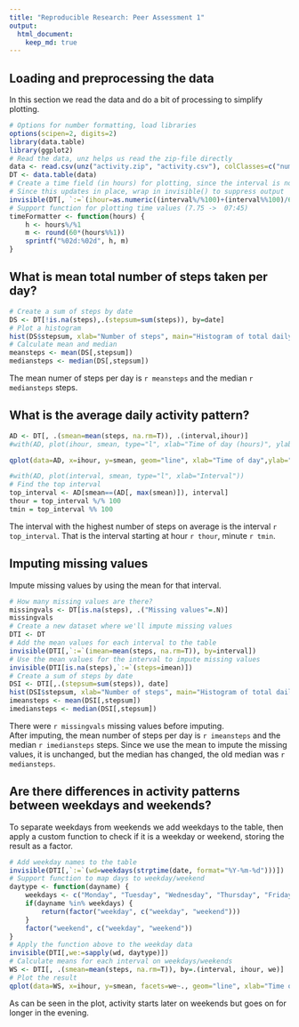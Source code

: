 ```yaml
---
title: "Reproducible Research: Peer Assessment 1"
output: 
  html_document:
    keep_md: true
---
```



## Loading and preprocessing the data

In this section we read the data and do a bit of processing to simplify plotting.

```r
# Options for number formatting, load libraries
options(scipen=2, digits=2)
library(data.table)
library(ggplot2)
# Read the data, unz helps us read the zip-file directly
data <- read.csv(unz("activity.zip", "activity.csv"), colClasses=c("numeric", "Date", "integer"))
DT <- data.table(data)
# Create a time field (in hours) for plotting, since the interval is not suitable for this
# Since this updates in place, wrap in invisible() to suppress output
invisible(DT[, `:=`(ihour=as.numeric((interval%/%100)+(interval%%100)/60.0))])
# Support function for plotting time values (7.75 ->  07:45)
timeFormatter <- function(hours) {
    h <- hours%/%1
    m <- round(60*(hours%%1))
    sprintf("%02d:%02d", h, m)
}
```

## What is mean total number of steps taken per day?
```r
# Create a sum of steps by date
DS <- DT[!is.na(steps),.(stepsum=sum(steps)), by=date]
# Plot a histogram
hist(DS$stepsum, xlab="Number of steps", main="Histogram of total daily steps")
# Calculate mean and median
meansteps <- mean(DS[,stepsum])
mediansteps <- median(DS[,stepsum])
```

The mean numer of steps per day is `r meansteps` and the median `r mediansteps` steps.


## What is the average daily activity pattern?
```r
AD <- DT[, .(smean=mean(steps, na.rm=T)), .(interval,ihour)]
#with(AD, plot(ihour, smean, type="l", xlab="Time of day (hours)", ylab="Steps", main="Average daily activity pattern"))

qplot(data=AD, x=ihour, y=smean, geom="line", xlab="Time of day",ylab="Mean number of steps") + scale_x_continuous(breaks=c(0,6,12,18,24), label=timeFormatter) + ggtitle("Average daily activity pattern")

#with(AD, plot(interval, smean, type="l", xlab="Interval"))
# Find the top interval
top_interval <- AD[smean==(AD[, max(smean)]), interval]
thour = top_interval %/% 100
tmin = top_interval %% 100
```

The interval with the highest number of steps on average is the interval `r top_interval`. That is the interval starting at hour `r thour`, minute `r tmin`.


## Imputing missing values

Impute missing values by using the mean for that interval.

```r
# How many missing values are there?
missingvals <- DT[is.na(steps), .("Missing values"=.N)]
missingvals
# Create a new dataset where we'll impute missing values
DTI <- DT
# Add the mean values for each interval to the table
invisible(DTI[,`:=`(imean=mean(steps, na.rm=T)), by=interval])
# Use the mean values for the interval to impute missing values
invisible(DTI[is.na(steps),`:=`(steps=imean)])
# Create a sum of steps by date
DSI <- DTI[,.(stepsum=sum(steps)), date]
hist(DSI$stepsum, xlab="Number of steps", main="Histogram of total daily steps")
imeansteps <- mean(DSI[,stepsum])
imediansteps <- median(DSI[,stepsum])
```
There were `r missingvals` missing values before imputing.  
After imputing, the mean number of steps per day is `r imeansteps` and the median `r imediansteps` steps. Since we use the mean to impute the missing values, it is unchanged, but the median has changed, the old median was `r mediansteps`.


## Are there differences in activity patterns between weekdays and weekends?

To separate weekdays from weekends we add weekdays to the table, then apply a custom function to check if it is a weekday or weekend, storing the result as a factor.

```r
# Add weekday names to the table
invisible(DTI[,`:=`(wd=weekdays(strptime(date, format="%Y-%m-%d")))])
# Support function to map days to weekday/weekend
daytype <- function(dayname) {
    weekdays <- c("Monday", "Tuesday", "Wednesday", "Thursday", "Friday")
    if(dayname %in% weekdays) {
        return(factor("weekday", c("weekday", "weekend")))
    }
    factor("weekend", c("weekday", "weekend"))
}
# Apply the function above to the weekday data
invisible(DTI[,we:=sapply(wd, daytype)])
# Calculate means for each interval on weekdays/weekends
WS <- DTI[, .(smean=mean(steps, na.rm=T)), by=.(interval, ihour, we)]
# Plot the result
qplot(data=WS, x=ihour, y=smean, facets=we~., geom="line", xlab="Time of day",ylab="Mean number of steps") + scale_x_continuous(breaks=c(0,6,12,18,24), label=timeFormatter) + ggtitle("Activity patterns weekday/weekend")
```

As can be seen in the plot, activity starts later on weekends but goes on for longer in the evening.
